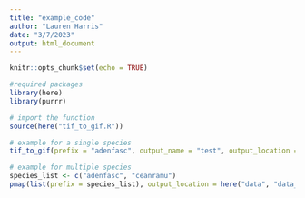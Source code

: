 ```yaml
---
title: "example_code"
author: "Lauren Harris"
date: "3/7/2023"
output: html_document
---
```


```r
knitr::opts_chunk$set(echo = TRUE)
```

```r
#required packages
library(here)
library(purrr)

# import the function 
source(here("tif_to_gif.R"))
```

```r
# example for a single species
tif_to_gif(prefix = "adenfasc", output_name = "test", output_location = here("data", "data_output"), frames_per_sec = 1, path_to_folder = here("data", "data_adenfasc_gif"))
```

```r
# example for multiple species
species_list <- c("adenfasc", "ceanramu")
pmap(list(prefix = species_list), output_location = here("data", "data_output"), tif_to_gif, output_name = "test", frames_per_sec = 1, path_to_folder = here("data", "data_adenfasc_gif"))

```

